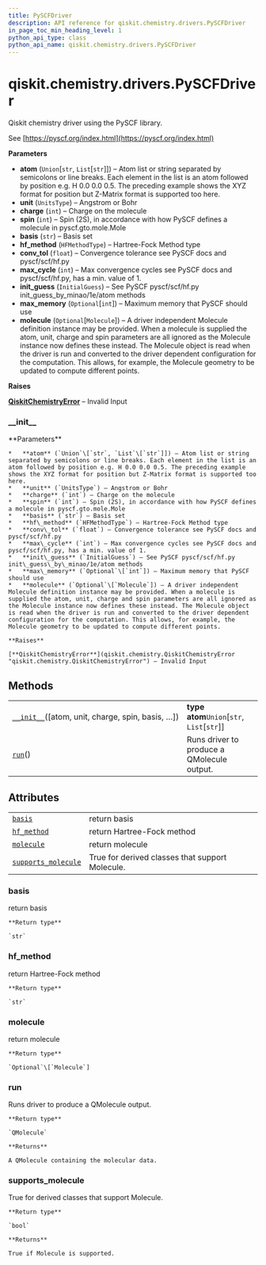```yaml
---
title: PySCFDriver
description: API reference for qiskit.chemistry.drivers.PySCFDriver
in_page_toc_min_heading_level: 1
python_api_type: class
python_api_name: qiskit.chemistry.drivers.PySCFDriver
---
```


# qiskit.chemistry.drivers.PySCFDriver

<Class id="qiskit.chemistry.drivers.PySCFDriver" isDedicatedPage={true} github="https://github.com/qiskit-community/qiskit-aqua/tree/stable/0.9/qiskit/chemistry/drivers/pyscfd/pyscfdriver.py" signature="PySCFDriver(atom='H 0.0 0.0 0.0; H 0.0 0.0 0.735', unit=<UnitsType.ANGSTROM: 'Angstrom'>, charge=0, spin=0, basis='sto3g', hf_method=<HFMethodType.RHF: 'rhf'>, conv_tol=1e-09, max_cycle=50, init_guess=<InitialGuess.MINAO: 'minao'>, max_memory=None, molecule=None)" modifiers="class">
  Qiskit chemistry driver using the PySCF library.

  See [https://pyscf.org/index.html](https://pyscf.org/index.html)

  **Parameters**

  *   **atom** (`Union`\[`str`, `List`\[`str`]]) – Atom list or string separated by semicolons or line breaks. Each element in the list is an atom followed by position e.g. H 0.0 0.0 0.5. The preceding example shows the XYZ format for position but Z-Matrix format is supported too here.
  *   **unit** (`UnitsType`) – Angstrom or Bohr
  *   **charge** (`int`) – Charge on the molecule
  *   **spin** (`int`) – Spin (2S), in accordance with how PySCF defines a molecule in pyscf.gto.mole.Mole
  *   **basis** (`str`) – Basis set
  *   **hf\_method** (`HFMethodType`) – Hartree-Fock Method type
  *   **conv\_tol** (`float`) – Convergence tolerance see PySCF docs and pyscf/scf/hf.py
  *   **max\_cycle** (`int`) – Max convergence cycles see PySCF docs and pyscf/scf/hf.py, has a min. value of 1.
  *   **init\_guess** (`InitialGuess`) – See PySCF pyscf/scf/hf.py init\_guess\_by\_minao/1e/atom methods
  *   **max\_memory** (`Optional`\[`int`]) – Maximum memory that PySCF should use
  *   **molecule** (`Optional`\[`Molecule`]) – A driver independent Molecule definition instance may be provided. When a molecule is supplied the atom, unit, charge and spin parameters are all ignored as the Molecule instance now defines these instead. The Molecule object is read when the driver is run and converted to the driver dependent configuration for the computation. This allows, for example, the Molecule geometry to be updated to compute different points.

  **Raises**

  [**QiskitChemistryError**](qiskit.chemistry.QiskitChemistryError "qiskit.chemistry.QiskitChemistryError") – Invalid Input

  ### \_\_init\_\_

  <Function id="qiskit.chemistry.drivers.PySCFDriver.__init__" signature="__init__(atom='H 0.0 0.0 0.0; H 0.0 0.0 0.735', unit=<UnitsType.ANGSTROM: 'Angstrom'>, charge=0, spin=0, basis='sto3g', hf_method=<HFMethodType.RHF: 'rhf'>, conv_tol=1e-09, max_cycle=50, init_guess=<InitialGuess.MINAO: 'minao'>, max_memory=None, molecule=None)">
    **Parameters**

    *   **atom** (`Union`\[`str`, `List`\[`str`]]) – Atom list or string separated by semicolons or line breaks. Each element in the list is an atom followed by position e.g. H 0.0 0.0 0.5. The preceding example shows the XYZ format for position but Z-Matrix format is supported too here.
    *   **unit** (`UnitsType`) – Angstrom or Bohr
    *   **charge** (`int`) – Charge on the molecule
    *   **spin** (`int`) – Spin (2S), in accordance with how PySCF defines a molecule in pyscf.gto.mole.Mole
    *   **basis** (`str`) – Basis set
    *   **hf\_method** (`HFMethodType`) – Hartree-Fock Method type
    *   **conv\_tol** (`float`) – Convergence tolerance see PySCF docs and pyscf/scf/hf.py
    *   **max\_cycle** (`int`) – Max convergence cycles see PySCF docs and pyscf/scf/hf.py, has a min. value of 1.
    *   **init\_guess** (`InitialGuess`) – See PySCF pyscf/scf/hf.py init\_guess\_by\_minao/1e/atom methods
    *   **max\_memory** (`Optional`\[`int`]) – Maximum memory that PySCF should use
    *   **molecule** (`Optional`\[`Molecule`]) – A driver independent Molecule definition instance may be provided. When a molecule is supplied the atom, unit, charge and spin parameters are all ignored as the Molecule instance now defines these instead. The Molecule object is read when the driver is run and converted to the driver dependent configuration for the computation. This allows, for example, the Molecule geometry to be updated to compute different points.

    **Raises**

    [**QiskitChemistryError**](qiskit.chemistry.QiskitChemistryError "qiskit.chemistry.QiskitChemistryError") – Invalid Input
  </Function>

  ## Methods

  |                                                                                                                                                     |                                              |
  | --------------------------------------------------------------------------------------------------------------------------------------------------- | -------------------------------------------- |
  | [`__init__`](#qiskit.chemistry.drivers.PySCFDriver.__init__ "qiskit.chemistry.drivers.PySCFDriver.__init__")(\[atom, unit, charge, spin, basis, …]) | **type atom**`Union`\[`str`, `List`\[`str`]] |
  | [`run`](#qiskit.chemistry.drivers.PySCFDriver.run "qiskit.chemistry.drivers.PySCFDriver.run")()                                                     | Runs driver to produce a QMolecule output.   |

  ## Attributes

  |                                                                                                                                         |                                                 |
  | --------------------------------------------------------------------------------------------------------------------------------------- | ----------------------------------------------- |
  | [`basis`](#qiskit.chemistry.drivers.PySCFDriver.basis "qiskit.chemistry.drivers.PySCFDriver.basis")                                     | return basis                                    |
  | [`hf_method`](#qiskit.chemistry.drivers.PySCFDriver.hf_method "qiskit.chemistry.drivers.PySCFDriver.hf_method")                         | return Hartree-Fock method                      |
  | [`molecule`](#qiskit.chemistry.drivers.PySCFDriver.molecule "qiskit.chemistry.drivers.PySCFDriver.molecule")                            | return molecule                                 |
  | [`supports_molecule`](#qiskit.chemistry.drivers.PySCFDriver.supports_molecule "qiskit.chemistry.drivers.PySCFDriver.supports_molecule") | True for derived classes that support Molecule. |

  ### basis

  <Attribute id="qiskit.chemistry.drivers.PySCFDriver.basis">
    return basis

    **Return type**

    `str`
  </Attribute>

  ### hf\_method

  <Attribute id="qiskit.chemistry.drivers.PySCFDriver.hf_method">
    return Hartree-Fock method

    **Return type**

    `str`
  </Attribute>

  ### molecule

  <Attribute id="qiskit.chemistry.drivers.PySCFDriver.molecule">
    return molecule

    **Return type**

    `Optional`\[`Molecule`]
  </Attribute>

  ### run

  <Function id="qiskit.chemistry.drivers.PySCFDriver.run" signature="run()">
    Runs driver to produce a QMolecule output.

    **Return type**

    `QMolecule`

    **Returns**

    A QMolecule containing the molecular data.
  </Function>

  ### supports\_molecule

  <Attribute id="qiskit.chemistry.drivers.PySCFDriver.supports_molecule">
    True for derived classes that support Molecule.

    **Return type**

    `bool`

    **Returns**

    True if Molecule is supported.
  </Attribute>
</Class>

